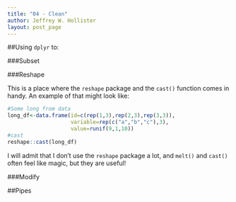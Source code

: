 ```yaml
---
title: "04 - Clean"
author: Jeffrey W. Hollister
layout: post_page
---
```


##Using `dplyr`	to: 

###Subset

###Reshape

This is a place where the `reshape` package and the `cast()` function comes in handy.   An example of that might look like:

```r
#Some long from data
long_df<-data.frame(id=c(rep(1,3),rep(2,3),rep(3,3)),
                    variable=rep(c("a","b","c"),3),
                    value=runif(9,1,10))
#cast
reshape::cast(long_df)
```

I will admit that I don't use the `reshape` package a lot, and `melt()` and `cast()` often feel like magic, but they are useful!

###Modify

##Pipes

